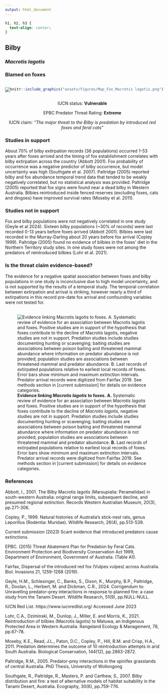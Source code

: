 ```yaml
---
output: html_document
---
```

```css
h1, h2, h3 {
  text-align: center;
}
```

## **Bilby**
### *Macrotis lagotis*
### Blamed on foxes

:::: {style="display: flex;"}

[![](assets/photos/Macrotis lagotis.png)](https://www.inaturalist.org/photos/30690836?size=original)

::: {}

:::

::: {}
  ```r
  knitr::include_graphics("assets/figures/Map_Fox_Macrotis lagotis.png")
  ```
:::

::::
<center>
IUCN status: **Vulnerable**

EPBC Predator Threat Rating: **Extreme**

IUCN claim: *"The major threat to the Bilby is predation by introduced red foxes and feral cats"*

</center>

### Studies in support

About 70% of bilby extirpation records (36 populations) occurred 1-53 years after foxes arrived and the timing of fox establishment correlates with bilby extirpation across the country (Abbott 2001). Fox probability of occurrence was a negative predictor of bilby occurrence, but model uncertainty was high (Southgate et al. 2007). Paltridge (2005) reported bilby and fox abundance temporal trend data that tended to be weakly negatively correlated, but no statistical analysis was provided. Paltridge (2005) reported that fox signs were found near a dead bilby in Western Australia. Bilbies reintroduced inside fenced reserves (excluding foxes, cats and dingoes) have improved survival rates (Moseby et al. 2011).

### Studies not in support

Fox and bilby populations were not negatively correlated in one study (Geyle et al 2024). Sixteen bilby populations (~30% of records) were last recorded 0-13 years before foxes arrived (Abbott 2001). Bilbies were last recorded in the Murray-Darling about 20 years before fox arrival (Copley 1999). Paltridge (2005) found no evidence of bilbies in the foxes' diet in the Northern Territory study sites. In one study foxes were not among the predators of reintroduced bilbies (Lohr et al. 2021).

### Is the threat claim evidence-based?

The evidence for a negative spatial association between foxes and bilby populations in one study is inconclusive due to high model uncertainty, and is not supported by the results of a temporal study. The temporal correlation between extirpation and arrival is striking, however nearly a third of extirpations in this record pre-date fox arrival and confounding variables were not tested for.
<br>
<br>

![**Evidence linking *Macrotis lagotis* to foxes.** **A.** Systematic review of evidence for an association between *Macrotis lagotis* and foxes. Positive studies are in support of the hypothesis that foxes contribute to the decline of *Macrotis lagotis*, negative studies are not in support. Predation studies include studies documenting hunting or scavenging; baiting studies are associations between poison baiting and threatened mammal abundance where information on predator abundance is not provided; population studies are associations between threatened mammal and predator abundance. **B.** Last records of extirpated populations relative to earliest local records of foxes. Error bars show minimum and maximum extinction intervals. Predator arrival records were digitized from Fairfax 2019. See methods section in [current submission] for details on evidence categories.](assets/figures/Main_Evidence_Fox_Macrotis lagotis.png)

### References

Abbott, I., 2001. The Bilby Macrotis lagotis (Marsupialia: Peramelidae) in south-western Australia: original range limits, subsequent decline, and presumed regional extinction. Records Western Australian Museum, 20(3), pp.271-306.

Copley, P., 1999. Natural histories of Australia’s stick-nest rats, genus Leporillus (Rodentia: Muridae). Wildlife Research, 26(4), pp.513-539.

Current submission (2023) Scant evidence that introduced predators cause extinctions.

EPBC. (2015) Threat Abatement Plan for Predation by Feral Cats. Environment Protection and Biodiversity Conservation Act 1999, Department of Environment, Government of Australia. (Table A1).

Fairfax, Dispersal of the introduced red fox (Vulpes vulpes) across Australia. Biol. Invasions 21, 1259-1268 (2019).

Geyle, H.M., Schlesinger, C., Banks, S., Dixon, K., Murphy, B.P., Paltridge, R., Doolan, L., Herbert, M. and Dickman, C.R., 2024. Corrigendum to: Unravelling predator–prey interactions in response to planned fire: a case study from the Tanami Desert. Wildlife Research, 51(9), pp.NULL-NULL.

IUCN Red List. https://www.iucnredlist.org/ Accessed June 2023

Lohr, C.A., Dziminski, M., Dunlop, J., Miller, E. and Morris, K., 2021. Reintroduction of bilbies (Macrotis lagotis) to Matuwa, an Indigenous Protected Area in Western Australia. Rangeland Ecology & Management, 78, pp.67-78.

Moseby, K.E., Read, J.L., Paton, D.C., Copley, P., Hill, B.M. and Crisp, H.A., 2011. Predation determines the outcome of 10 reintroduction attempts in arid South Australia. Biological Conservation, 144(12), pp.2863-2872.

Paltridge, R.M., 2005. Predator-prey interactions in the spinifex grasslands of central Australia. PhD Thesis, University of Wollongong

Southgate, R., Paltridge, R., Masters, P. and Carthew, S., 2007. Bilby distribution and fire: a test of alternative models of habitat suitability in the Tanami Desert, Australia. Ecography, 30(6), pp.759-776.

